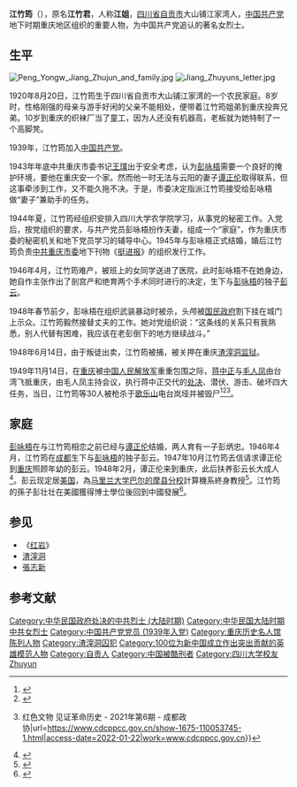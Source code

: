 {{Redirect|江姐}}
{{Refimprove|time=2022-05-15T00:54:53+00:00}}
{{Infobox_officeholder
| name = 江竹筠
| image name = Jiang Zhujun a brave CPC membe.jpg
| width = 
| now = 
| period = 
| Sex = 女
| different name = 
| country = 
| party = {{CCP}}
| nationality = {{CHN-1928}}
| Native place = 
| date of birth = 1920年8月20日
| place of birth = {{CHN-1912|四川省}}[[自贡市|自贡市]]
| date of death = {{death date and age |1949|11|14|1920|8|20}}
| place of death = {{CHN-1928}}[[重庆市_(中华民国)|重庆市]]
| religion = 
| spouse = [[彭咏梧|彭咏梧]]
| relatives = 
| educate = [[四川大学|四川大学]]农学院
| past = 
| work = 
| children = [[彭云|彭云]]
}}
'''江竹筠'''（{{bd|1920年|8月20日|1949年|11月14日|catIdx=Jiang,江}}），原名'''江竹君'''，人称'''江姐'''，[[四川省_(中華民國)|四川省]][[自贡市|自贡市]]大山铺江家湾人，[[中国共产党|中国共产党]]地下时期重庆地区组织的重要人物，为中国共产党追认的著名女烈士。

== 生平 ==
[[File:Peng_Yongw_Jiang_Zhujun_and_family.jpg|thumb]]
[[File:Jiang_Zhuyuns_letter.jpg|thumb]]

1920年8月20日，江竹筠生于四川省自贡市大山铺江家湾的一个农民家庭。8岁时，性格刚强的母亲与游手好闲的父亲不能相处，便带着江竹筠姐弟到重庆投奔兄弟。10岁到重庆的织袜厂当了童工，因为人还没有机器高，老板就为她特制了一个高脚凳。

1939年，江竹筠加入[[中国共产党|中国共产党]]。

1943年年底中共重庆市委书记[[孙仁_(1917年)|王璞]]出于安全考虑，认为[[彭咏梧|彭咏梧]]需要一个良好的掩护环境，要他在重庆安一个家。然而他一时无法与云阳的妻子[[谭正伦|谭正伦]]取得联系，但这事牵涉到工作，又不能久拖不决。于是，市委决定指派江竹筠接受给彭咏梧做“妻子”兼助手的任务。

1944年夏，江竹筠经组织安排入四川大学农学院学习，从事党的秘密工作。入党后，按党组织的要求，与共产党员彭咏梧扮作夫妻，组成一个“家庭”，作为重庆市委的秘密机关和地下党员学习的辅导中心。1945年与彭咏梧正式结婚，婚后江竹筠负责[[中共重庆市委|中共重庆市委]]地下刊物《[[挺进报|挺进报]]》的组织发行工作。

1946年4月，江竹筠难产，被班上的女同学送进了医院，此时彭咏梧不在她身边，她自作主张作出了剖宫产和绝育两个手术同时进行的决定，生下与[[彭咏梧|彭咏梧]]的独子[[彭云|彭云]]。

1948年春节前夕，彭咏梧在组织武装暴动时被杀，头颅被[[国民政府|国民政府]]割下挂在城门上示众。江竹筠毅然接替丈夫的工作。她对党组织说：“这条线的关系只有我熟悉，别人代替有困难，我应该在老彭倒下的地方继续战斗。”

1948年6月14日，由于叛徒出卖，江竹筠被捕，被关押在重庆[[渣滓洞监狱|渣滓洞监狱]]。

1949年11月14日，在[[重庆|重庆]]被[[中国人民解放军|中国人民解放军]]重重包围之际，[[蒋中正|蒋中正]]与[[毛人凤|毛人凤]]由台湾飞抵重庆，由毛人凤主持会议，执行蒋中正交代的[[重庆一一·二七事件#处决开始|处决]]、潜伏、游击、破坏四大任务，当日，江竹筠等30人被枪杀于[[歌乐山|歌乐山]]电台岚垭并被毁尸<ref>{{cite web|url=http://www.shijitongjian.com/a/lishirenwu/2015/0320/1501.html|title=坚贞不屈的江竹筠|accessdate=2015-06-05|publisher=史记通鉴网|first=|date=2015年5月15日|work=|language=zh-hans|archive-date=2020-08-14|archive-url=https://web.archive.org/web/20200814223655/http://shijitongjian.com/a/lishirenwu/2015/0320/1501.html|dead-url=no}}</ref><ref>{{cite web|url=http://m.gs5000.cn/gs/lishirenwu/18650.html|title=江姐简介,江竹筠简介|accessdate=2020-07-01|publisher=中国历史故事网|first=|date=2015年1月22日|work=|language=zh-hans|archive-date=2020-07-01|archive-url=https://web.archive.org/web/20200701115800/http://m.gs5000.cn/gs/lishirenwu/18650.html|dead-url=no}}</ref><ref>{{Cite web|title=名物 {{!}} 红色文物 见证革命历史 - 2021年第6期 - 成都政协|url=https://www.cdcppcc.gov.cn/show-1675-110053745-1.html|access-date=2022-01-22|work=www.cdcppcc.gov.cn}}</ref>。

== 家庭 ==
[[彭咏梧|彭咏梧]]在与江竹筠相恋之前已经与[[谭正伦|谭正伦]]结婚，两人育有一子彭炳忠。1946年4月，江竹筠在[[成都市|成都]]生下与[[彭咏梧|彭咏梧]]的独子彭云。1947年10月江竹筠去信请求谭正伦到[[重庆市|重庆]]照顾年幼的彭云。1948年2月，谭正伦来到重庆，此后扶养彭云长大成人<ref> {{cite web|url=http://www.yangtse.com/epaper/yzwb/2008-01/14/content_10386411.htm |title=江姐儿子成美国终身教授 |accessdate=2010-02-09 |publisher=扬子晚报网 |first= |date=2008年1月14日 |work= |language=zh-hans |deadurl=yes |archiveurl=https://web.archive.org/web/20110403035129/http://www.yangtse.com/epaper/yzwb/2008-01/14/content_10386411.htm |archivedate=2011年4月3日 }}</ref>。彭云现定居[[美国|美国]]，為[[马里兰大学巴尔的摩县分校|马里兰大学巴尔的摩县分校]]計算機系終身教授<ref>{{Cite web|title=Yun Peng's Home Page|url=https://www.csee.umbc.edu/~ypeng/|access-date=2021-08-28|work=www.csee.umbc.edu|archive-date=2019-07-11|archive-url=https://web.archive.org/web/20190711231229/https://www.csee.umbc.edu/~ypeng/|dead-url=no}}</ref>。江竹筠的孫子彭壮壮在美國獲得博士學位後回到中國發展<ref>{{Cite web|url=http://pic.people.com.cn/GB/55683/6767438.html|title=江姐唯一儿子定居美国 生母养母未曾谋面-|accessdate=2017-02-19|author=|date=2008-01-13|publisher=人民网|archive-date=2020-01-29|archive-url=https://web.archive.org/web/20200129223029/http://pic.people.com.cn/GB/55683/6767438.html|dead-url=yes}}</ref>。

==参见==
*《[[红岩|红岩]]》
* [[渣滓洞|渣滓洞]]
* [[張志新|張志新]]

== 参考文献 ==
<div class="references-small">
<references />
</div>

{{DEFAULTSORT:Jiang Zhuyun}}
[[Category:中华民国政府处决的中共烈士_(大陆时期)|Category:中华民国政府处决的中共烈士 (大陆时期)]]
[[Category:中华民国大陆时期中共女烈士|Category:中华民国大陆时期中共女烈士]]
[[Category:中国共产党党员_(1939年入党)|Category:中国共产党党员 (1939年入党)]]
[[Category:重庆历史名人馆陈列人物|Category:重庆历史名人馆陈列人物]]
[[Category:渣滓洞囚犯|Category:渣滓洞囚犯]]
[[Category:100位为新中国成立作出突出贡献的英雄模范人物|Category:100位为新中国成立作出突出贡献的英雄模范人物]]
[[Category:自贡人|Category:自贡人]]
[[Category:中国被酷刑者|Category:中国被酷刑者]]
[[Category:四川大学校友|Category:四川大学校友]]
[[Category:江姓|Zhuyun]]